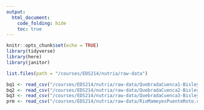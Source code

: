 ```yaml
---
output: 
  html_document:
    code_folding: hide
    toc: true
---
```


```r
knitr::opts_chunk$set(echo = TRUE)
library(tidyverse)
library(here)
library(janitor)
```

```r
list.files(path = "/courses/EDS214/nutria/raw-data")

bq1 <- read_csv("/courses/EDS214/nutria/raw-data/QuebradaCuenca1-Bisley.csv")
bq2 <- read_csv("/courses/EDS214/nutria/raw-data/QuebradaCuenca2-Bisley.csv")
bq3 <- read_csv("/courses/EDS214/nutria/raw-data/QuebradaCuenca3-Bisley.csv")
prm <- read_csv("/courses/EDS214/nutria/raw-data/RioMameyesPuenteRoto.csv")
```


